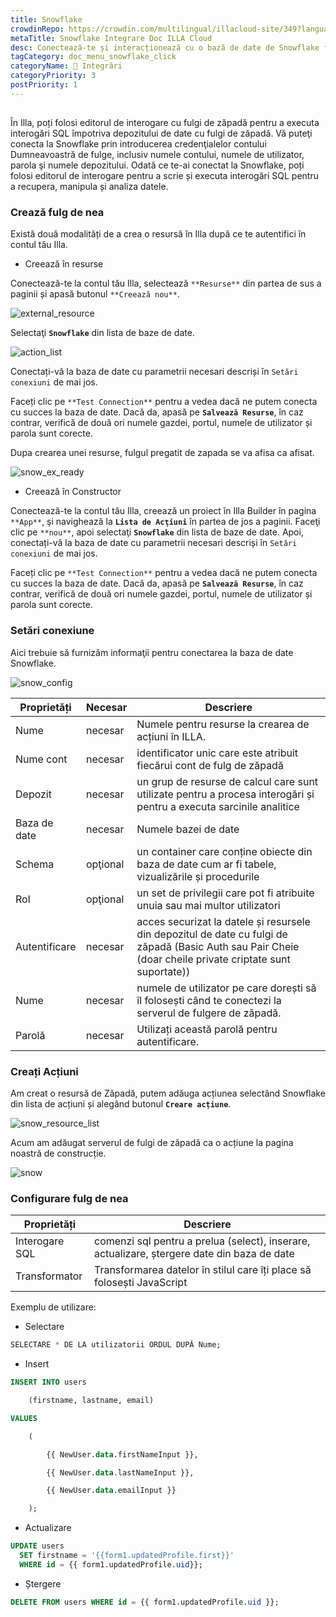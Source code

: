 ```yaml
---
title: Snowflake
crowdinRepo: https://crowdin.com/multilingual/illacloud-site/349?languages=ro&filter=basic&value=0
metaTitle: Snowflake Integrare Doc ILLA Cloud
desc: Conectează-te și interacționează cu o bază de date de Snowflake folosind ILLA Cloud. Creează aplicații care pot interoga, manipula și vizualiza datele. Automatizați și optimizați fluxurile de lucru de date.
tagCategory: doc_menu_snowflake_click
categoryName: 🔨 Integrări
categoryPriority: 3
postPriority: 1
---
```


## <h2 hidden>Ce este Snowflake?</h2>

În Illa, poți folosi editorul de interogare cu fulgi de zăpadă pentru a executa interogări SQL împotriva depozitului de date cu fulgi de zăpadă. Vă puteţi conecta la Snowflake prin introducerea credenţialelor contului Dumneavoastră de fulge, inclusiv numele contului, numele de utilizator, parola şi numele depozitului. Odată ce te-ai conectat la Snowflake, poți folosi editorul de interogare pentru a scrie și executa interogări SQL pentru a recupera, manipula și analiza datele.

### Crează fulg de nea

Există două modalități de a crea o resursă în Illa după ce te autentifici în contul tău Illa.

-   Creează în resurse

Conectează-te la contul tău Illa, selectează `**Resurse**` din partea de sus a paginii și apasă butonul `**Creează nou**`.

![external_resource](https://cdn.illacloud.com/official-website/img/docs/external_resource.png)

Selectaţi **`Snowflake`** din lista de baze de date.

![action_list](https://cdn.illacloud.com/official-website/img/docs/action_list.png)

Conectați-vă la baza de date cu parametrii necesari descriși în `Setări conexiuni` de mai jos.

Faceți clic pe `**Test Connection**` pentru a vedea dacă ne putem conecta cu succes la baza de date. Dacă da, apasă pe **`Salvează Resurse`**, în caz contrar, verifică de două ori numele gazdei, portul, numele de utilizator și parola sunt corecte.

Dupa crearea unei resurse, fulgul pregatit de zapada se va afisa ca afisat.

![snow_ex_ready](https://cdn.illacloud.com/official-website/img/docs/snow_ex_Ready.png)

-   Creează în Constructor

Conectează-te la contul tău Illa, creează un proiect în Illa Builder în pagina `**App**`, şi navighează la **`Lista de Acţiuni`** în partea de jos a paginii. Faceţi clic pe `**nou**`, apoi selectaţi **`Snowflake`** din lista de baze de date. Apoi, conectați-vă la baza de date cu parametrii necesari descriși în `Setări conexiuni` de mai jos.

Faceți clic pe `**Test Connection**` pentru a vedea dacă ne putem conecta cu succes la baza de date. Dacă da, apasă pe **`Salvează Resurse`**, în caz contrar, verifică de două ori numele gazdei, portul, numele de utilizator și parola sunt corecte.

### Setări conexiune

Aici trebuie să furnizăm informaţii pentru conectarea la baza de date Snowflake.

![snow_config](https://cdn.illacloud.com/official-website/img/docs/snow_config.png)

| Proprietăți        | Necesar  | Descriere                                                                                                                                                                        |
| ------------------ | -------- | -------------------------------------------------------------------------------------------------------------------------------------------------------------------------------- |
| Nume               | necesar  | Numele pentru resurse la crearea de acțiuni în ILLA.                                                                                                                             |
| Nume cont          | necesar  | identificator unic care este atribuit fiecărui cont de fulg de zăpadă                                                                                                            |
| Depozit            | necesar  | un grup de resurse de calcul care sunt utilizate pentru a procesa interogări și pentru a executa sarcinile analitice                                                             |
| Baza de date       | necesar  | Numele bazei de date                                                                                                                                                             |
| Schema             | opţional | un container care conține obiecte din baza de date cum ar fi tabele, vizualizările și procedurile                                                                                |
| Rol                | opţional | un set de privilegii care pot fi atribuite unuia sau mai multor utilizatori                                                                                                      |
| Autentificare      | necesar  | acces securizat la datele și resursele din depozitul de date cu fulgi de zăpadă (Basic Auth sau Pair Cheie (doar cheile private criptate sunt suportate))                        |
| Nume               | necesar  | numele de utilizator pe care dorești să îl folosești când te conectezi la serverul de fulgere de zăpadă.                                                                         |
| Parolă             | necesar  | Utilizați această parolă pentru autentificare.                                                                                                                                   |

### Creați Acțiuni

Am creat o resursă de Zăpadă, putem adăuga acțiunea selectând Snowflake din lista de acțiuni și alegând butonul **`Creare acțiune`**.

![snow_resource_list](https://cdn.illacloud.com/official-website/img/docs/snow_resource_list.png)

Acum am adăugat serverul de fulgi de zăpadă ca o acțiune la pagina noastră de construcție.

![snow](https://cdn.illacloud.com/official-website/img/docs/snow.png)

### Configurare fulg de nea

| Proprietăți      | Descriere                                                                                   |
| ---------------- | ------------------------------------------------------------------------------------------- |
| Interogare SQL   | comenzi sql pentru a prelua (select), inserare, actualizare, ștergere date din baza de date |
| Transformator    | Transformarea datelor în stilul care îți place să folosești JavaScript                      |

Exemplu de utilizare:

-   Selectare

```sql
SELECTARE * DE LA utilizatorii ORDUL DUPĂ Nume;
```

-   Insert

```sql
INSERT INTO users

	(firstname, lastname, email)

VALUES

	(

		{{ NewUser.data.firstNameInput }},

		{{ NewUser.data.lastNameInput }},

		{{ NewUser.data.emailInput }}

	);
```

-   Actualizare

```sql
UPDATE users
  SET firstname = '{{form1.updatedProfile.first}}'
  WHERE id = {{ form1.updatedProfile.uid}};
```

-   Ștergere

```sql
DELETE FROM users WHERE id = {{ form1.updatedProfile.uid }};
```
